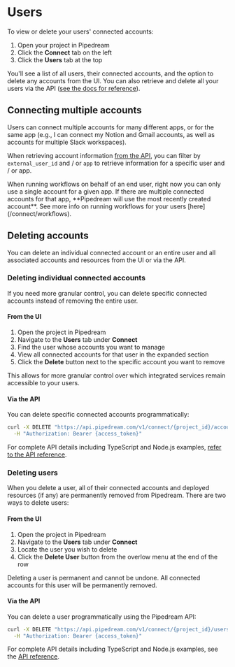 
# Users

To view or delete your users' connected accounts:

1. Open your project in Pipedream
2. Click the **Connect** tab on the left
3. Click the **Users** tab at the top

You'll see a list of all users, their connected accounts, and the option to delete any accounts from the UI. You can also retrieve and delete all your users via the API ([see the docs for reference](/connect/api/)).

## Connecting multiple accounts

Users can connect multiple accounts for many different apps, or for the same app (e.g., I can connect my Notion and Gmail accounts, as well as accounts for multiple Slack workspaces).

When retrieving account information [from the API](/connect/api/#accounts), you can filter by `external_user_id` and / or `app` to retrieve information for a specific user and / or app.

<Callout type="warning">
When running workflows on behalf of an end user, right now you can only use a single account for a given app. If there are multiple connected accounts for that app, **Pipedream will use the most recently created account**. See more info on running workflows for your users [here](/connect/workflows).
</Callout> 

## Deleting accounts

You can delete an individual connected account or an entire user and all associated accounts and resources from the UI or via the API.

### Deleting individual connected accounts

If you need more granular control, you can delete specific connected accounts instead of removing the entire user.

#### From the UI
1. Open the project in Pipedream
2. Navigate to the **Users** tab under **Connect**
3. Find the user whose accounts you want to manage
4. View all connected accounts for that user in the expanded section
5. Click the **Delete** button next to the specific account you want to remove

This allows for more granular control over which integrated services remain accessible to your users.

#### Via the API
You can delete specific connected accounts programmatically:

```bash
curl -X DELETE "https://api.pipedream.com/v1/connect/{project_id}/accounts/{account_id}" \
  -H "Authorization: Bearer {access_token}"
```

For complete API details including TypeScript and Node.js examples, [refer to the API reference](/connect/api/#delete-connected-account).

### Deleting users

When you delete a user, all of their connected accounts and deployed resources (if any) are permanently removed from Pipedream. There are two ways to delete users:

#### From the UI
1. Open the project in Pipedream
2. Navigate to the **Users** tab under **Connect**
3. Locate the user you wish to delete
4. Click the **Delete User** button from the overlow menu at the end of the row

<Callout type="danger">
Deleting a user is permanent and cannot be undone. All connected accounts for this user will be permanently removed.
</Callout>

#### Via the API
You can delete a user programmatically using the Pipedream API:

```bash
curl -X DELETE "https://api.pipedream.com/v1/connect/{project_id}/users/{external_user_id}" \
  -H "Authorization: Bearer {access_token}"
```

For complete API details including TypeScript and Node.js examples, see the [API reference](/connect/api/#delete-end-user).